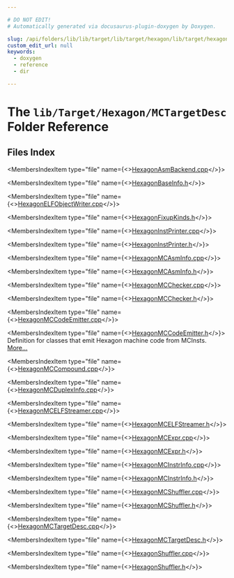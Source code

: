 ```yaml
---

# DO NOT EDIT!
# Automatically generated via docusaurus-plugin-doxygen by Doxygen.

slug: /api/folders/lib/lib/target/lib/target/hexagon/lib/target/hexagon/mctargetdesc
custom_edit_url: null
keywords:
  - doxygen
  - reference
  - dir

---
```





# The `lib/Target/Hexagon/MCTargetDesc` Folder Reference

<DoxygenPage pluginConfig={pluginConfig}>



## Files Index

<MembersIndex>

<MembersIndexItem
  type="file"
  name={<><a href="/docs/api/files/lib/lib/target/lib/target/hexagon/lib/target/hexagon/mctargetdesc/hexagonasmbackend-cpp">HexagonAsmBackend.cpp</a></>}>
</MembersIndexItem>

<MembersIndexItem
  type="file"
  name={<><a href="/docs/api/files/lib/lib/target/lib/target/hexagon/lib/target/hexagon/mctargetdesc/hexagonbaseinfo-h">HexagonBaseInfo.h</a></>}>
</MembersIndexItem>

<MembersIndexItem
  type="file"
  name={<><a href="/docs/api/files/lib/lib/target/lib/target/hexagon/lib/target/hexagon/mctargetdesc/hexagonelfobjectwriter-cpp">HexagonELFObjectWriter.cpp</a></>}>
</MembersIndexItem>

<MembersIndexItem
  type="file"
  name={<><a href="/docs/api/files/lib/lib/target/lib/target/hexagon/lib/target/hexagon/mctargetdesc/hexagonfixupkinds-h">HexagonFixupKinds.h</a></>}>
</MembersIndexItem>

<MembersIndexItem
  type="file"
  name={<><a href="/docs/api/files/lib/lib/target/lib/target/hexagon/lib/target/hexagon/mctargetdesc/hexagoninstprinter-cpp">HexagonInstPrinter.cpp</a></>}>
</MembersIndexItem>

<MembersIndexItem
  type="file"
  name={<><a href="/docs/api/files/lib/lib/target/lib/target/hexagon/lib/target/hexagon/mctargetdesc/hexagoninstprinter-h">HexagonInstPrinter.h</a></>}>
</MembersIndexItem>

<MembersIndexItem
  type="file"
  name={<><a href="/docs/api/files/lib/lib/target/lib/target/hexagon/lib/target/hexagon/mctargetdesc/hexagonmcasminfo-cpp">HexagonMCAsmInfo.cpp</a></>}>
</MembersIndexItem>

<MembersIndexItem
  type="file"
  name={<><a href="/docs/api/files/lib/lib/target/lib/target/hexagon/lib/target/hexagon/mctargetdesc/hexagonmcasminfo-h">HexagonMCAsmInfo.h</a></>}>
</MembersIndexItem>

<MembersIndexItem
  type="file"
  name={<><a href="/docs/api/files/lib/lib/target/lib/target/hexagon/lib/target/hexagon/mctargetdesc/hexagonmcchecker-cpp">HexagonMCChecker.cpp</a></>}>
</MembersIndexItem>

<MembersIndexItem
  type="file"
  name={<><a href="/docs/api/files/lib/lib/target/lib/target/hexagon/lib/target/hexagon/mctargetdesc/hexagonmcchecker-h">HexagonMCChecker.h</a></>}>
</MembersIndexItem>

<MembersIndexItem
  type="file"
  name={<><a href="/docs/api/files/lib/lib/target/lib/target/hexagon/lib/target/hexagon/mctargetdesc/hexagonmccodeemitter-cpp">HexagonMCCodeEmitter.cpp</a></>}>
</MembersIndexItem>

<MembersIndexItem
  type="file"
  name={<><a href="/docs/api/files/lib/lib/target/lib/target/hexagon/lib/target/hexagon/mctargetdesc/hexagonmccodeemitter-h">HexagonMCCodeEmitter.h</a></>}>
Definition for classes that emit Hexagon machine code from MCInsts. <a href="/docs/api/files/lib/lib/target/lib/target/hexagon/lib/target/hexagon/mctargetdesc/hexagonmccodeemitter-h/#details">More...</a>
</MembersIndexItem>

<MembersIndexItem
  type="file"
  name={<><a href="/docs/api/files/lib/lib/target/lib/target/hexagon/lib/target/hexagon/mctargetdesc/hexagonmccompound-cpp">HexagonMCCompound.cpp</a></>}>
</MembersIndexItem>

<MembersIndexItem
  type="file"
  name={<><a href="/docs/api/files/lib/lib/target/lib/target/hexagon/lib/target/hexagon/mctargetdesc/hexagonmcduplexinfo-cpp">HexagonMCDuplexInfo.cpp</a></>}>
</MembersIndexItem>

<MembersIndexItem
  type="file"
  name={<><a href="/docs/api/files/lib/lib/target/lib/target/hexagon/lib/target/hexagon/mctargetdesc/hexagonmcelfstreamer-cpp">HexagonMCELFStreamer.cpp</a></>}>
</MembersIndexItem>

<MembersIndexItem
  type="file"
  name={<><a href="/docs/api/files/lib/lib/target/lib/target/hexagon/lib/target/hexagon/mctargetdesc/hexagonmcelfstreamer-h">HexagonMCELFStreamer.h</a></>}>
</MembersIndexItem>

<MembersIndexItem
  type="file"
  name={<><a href="/docs/api/files/lib/lib/target/lib/target/hexagon/lib/target/hexagon/mctargetdesc/hexagonmcexpr-cpp">HexagonMCExpr.cpp</a></>}>
</MembersIndexItem>

<MembersIndexItem
  type="file"
  name={<><a href="/docs/api/files/lib/lib/target/lib/target/hexagon/lib/target/hexagon/mctargetdesc/hexagonmcexpr-h">HexagonMCExpr.h</a></>}>
</MembersIndexItem>

<MembersIndexItem
  type="file"
  name={<><a href="/docs/api/files/lib/lib/target/lib/target/hexagon/lib/target/hexagon/mctargetdesc/hexagonmcinstrinfo-cpp">HexagonMCInstrInfo.cpp</a></>}>
</MembersIndexItem>

<MembersIndexItem
  type="file"
  name={<><a href="/docs/api/files/lib/lib/target/lib/target/hexagon/lib/target/hexagon/mctargetdesc/hexagonmcinstrinfo-h">HexagonMCInstrInfo.h</a></>}>
</MembersIndexItem>

<MembersIndexItem
  type="file"
  name={<><a href="/docs/api/files/lib/lib/target/lib/target/hexagon/lib/target/hexagon/mctargetdesc/hexagonmcshuffler-cpp">HexagonMCShuffler.cpp</a></>}>
</MembersIndexItem>

<MembersIndexItem
  type="file"
  name={<><a href="/docs/api/files/lib/lib/target/lib/target/hexagon/lib/target/hexagon/mctargetdesc/hexagonmcshuffler-h">HexagonMCShuffler.h</a></>}>
</MembersIndexItem>

<MembersIndexItem
  type="file"
  name={<><a href="/docs/api/files/lib/lib/target/lib/target/hexagon/lib/target/hexagon/mctargetdesc/hexagonmctargetdesc-cpp">HexagonMCTargetDesc.cpp</a></>}>
</MembersIndexItem>

<MembersIndexItem
  type="file"
  name={<><a href="/docs/api/files/lib/lib/target/lib/target/hexagon/lib/target/hexagon/mctargetdesc/hexagonmctargetdesc-h">HexagonMCTargetDesc.h</a></>}>
</MembersIndexItem>

<MembersIndexItem
  type="file"
  name={<><a href="/docs/api/files/lib/lib/target/lib/target/hexagon/lib/target/hexagon/mctargetdesc/hexagonshuffler-cpp">HexagonShuffler.cpp</a></>}>
</MembersIndexItem>

<MembersIndexItem
  type="file"
  name={<><a href="/docs/api/files/lib/lib/target/lib/target/hexagon/lib/target/hexagon/mctargetdesc/hexagonshuffler-h">HexagonShuffler.h</a></>}>
</MembersIndexItem>

</MembersIndex>


</DoxygenPage>
